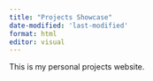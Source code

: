 ```yaml
---
title: "Projects Showcase"
date-modified: 'last-modified'
format: html
editor: visual
---
```


This is my personal projects website.
